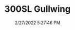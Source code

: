---
width: 2000
height: 1333
title: 300SL Gullwing
description: Rear end of a 300SL Gullwing
date: 2/27/2022 5:27:46 PM
cameraMake: Sony
cameraModel: ILCE-7M3
lens: FE 35mm F1.4 GM
settingsfStop: f/1.4
settingsISO: ISO 500
settingsShutter: 1/40
settingsFocalLength: 35 mm
---